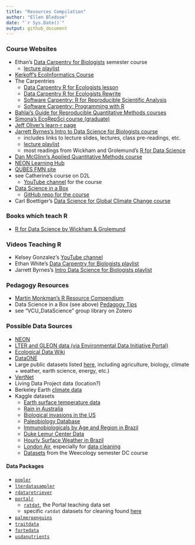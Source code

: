```yaml
---
title: "Resources Compilation"
author: "Ellen Bledsoe"
date: "`r Sys.Date()`"
output: github_document
---
```


### Course Websites

-   Ethan's [Data Carpentry for Biologists](https://datacarpentry.org/semester-biology/) semester course
    -   [lecture playlist](https://www.youtube.com/playlist?list=PLD8eCxFKntVH5EJmTBaZXWaU8cM_T9Lfl)
-   [Kerkoff's EcoInformatics Course](https://globalecologybiogeography.github.io/Ecoinformatics/)
-   The Carpentries
    -   [Data Carpentry R for Ecologists lesson](https://datacarpentry.org/R-ecology-lesson/index.html)
    -   [Data Carpentry R for Ecologists Rewrite](https://www.michaelc-m.com/Rewrite-R-ecology-lesson/)
    -   [Software Carpentry: R for Reproducible Scientific Analysis](https://swcarpentry.github.io/r-novice-gapminder/guide/)
    -   [Software Carpentry: Programming with R](http://swcarpentry.github.io/r-novice-inflammation/)
-   [Bahlai's Guide for Reproducible Quantitative Methods courses](https://cbahlai.github.io/rqm-template/)
-   [Simona's EcoRepSci course (graduate)](https://ecorepsci.github.io/reproducible-science/)
-   [Jeff Oliver's learn-r page](https://jcoliver.github.io/learn-r/)
-   [Jarrett Byrnes's Intro to Data Science for Biologists course](https://biol355.github.io/)
    -   includes links to lecture slides, lectures, class pre-readings, etc.
    -   [lecture playlist](https://www.youtube.com/playlist?list=PLZRMqMK8aRmL9UqEsi_uT-JHkloZEwHUn)
    -   most readings from Wickham and Grolemund's [R for Data Science](https://r4ds.had.co.nz/)
-   [Dan McGlinn's Applied Quantitative Methods course](http://dmcglinn.github.io/quant_methods/)
-   [NEON Learning Hub](https://www.neonscience.org/resources/learning-hub)
-   [QUBES FMN site](https://qubeshub.org/community/fmns)
-   see Catherine's course on D2L
    -   [YouTube channel](https://www.youtube.com/channel/UCAxw75f8aIKi-ciS5PM_qmg/videos) for the course
-   [Data Science in a Box](https://datasciencebox.org/)
    -   [GitHub repo for the course](https://github.com/rstudio-education/datascience-box)
-   Carl Boettiger's [Data Science for Global Climate Change course](https://espm-157.carlboettiger.info/)

### Books which teach R

-   [R for Data Science by Wickham & Grolemund](https://r4ds.had.co.nz/)

### Videos Teaching R

-   Kelsey Gonzalez's [YouTube channel](https://www.youtube.com/playlist?list=PL6FsZxVq54ERrlMRNE5aq2qUFH042fbuM)
-   Ethan White's [Data Carpentry for Biologists playlist](https://www.youtube.com/playlist?list=PLD8eCxFKntVH5EJmTBaZXWaU8cM_T9Lfl)
-   Jarrett Byrnes's [Intro Data Science for Biologists playlist](https://www.youtube.com/playlist?list=PLZRMqMK8aRmL9UqEsi_uT-JHkloZEwHUn)

### Pedagogy Resources

-   [Martin Monkman's R Resource Compendium](https://bookdown.org/martin_monkman/DataScienceResources_book/data-science-pedagogy.html)
-   Data Science in a Box (see above) [Pedagogy Tips](https://datasciencebox.org/04-pedagogy.html)
-   see "VCU_DataScience" group library on Zotero

### Possible Data Sources

-   [NEON](https://www.neonscience.org/data-samples)
-   [LTER and GLEON data (via Environmental Data Initiative Portal)](https://portal.edirepository.org/nis/advancedSearch.jsp)
-   [Ecological Data Wiki](https://ecologicaldata.org/)
-   [DataONE](https://old.dataone.org/data)
-   Large public datasets listed [here](https://github.com/awesomedata/awesome-public-datasets#biology), including agriculture, biology, climate + weather, earth science, energy, etc.)
-   [VertNet](http://vertnet.org/)
-   Living Data Project data (location?)
-   Berkeley Earth [climate data](http://berkeleyearth.org/data/)
-   Kaggle datasets
    -   [Earth surface temperature data](https://www.kaggle.com/datasets/berkeleyearth/climate-change-earth-surface-temperature-data)
    -   [Rain in Australia](https://www.kaggle.com/datasets/jsphyg/weather-dataset-rattle-package)
    -   [Biological invasions in the US](https://www.kaggle.com/datasets/lazaro97/biological-invasions)
    -   [Paleobiology Database](https://www.kaggle.com/datasets/apartmentguru/dino-crisis)
    -   [Immunobiologicals by Age and Region in Brazil](https://www.kaggle.com/datasets/crisleyoliveira/application-of-immunobiologicals-in-brazil)
    -   [Duke Lemur Center Data](https://www.kaggle.com/code/grrrck/lemurs-simplified)
    -   [Hourly Surface Weather in Brazil](https://www.kaggle.com/datasets/PROPPG-PPG/hourly-weather-surface-brazil-southeast-region)
    -   [London Air](https://www.londonair.org.uk/london/asp/datadownload.asp), especially for [data cleaning](https://makingnoiseandhearingthings.com/2018/04/19/datasets-for-data-cleaning-practice/)
    -   [Datasets](https://github.com/datacarpentry/semester-biology/tree/main/data) from the Weecology semester DC course

#### Data Packages

-   [`popler`](https://docs.ropensci.org/popler/)
-   [`lterdatasampler`](https://lter.github.io/lterdatasampler/)
-   [`rdataretriever`](https://github.com/ropensci/rdataretriever)
-   [`portalr`](https://weecology.github.io/portalr/)
    -   [`ratdat`](https://github.com/weecology/ratdat), the Portal teaching data set
    -   specific `ratdat` datasets for cleaning found [here](https://www.michaelc-m.com/Rewrite-R-ecology-lesson/)
-   [`palmerpenguins`](https://allisonhorst.github.io/palmerpenguins/)
-   [`traitdata`](https://rdrr.io/github/RS-eco/traitdata/)
-   [`fortedata`](https://fortexperiment.github.io/fortedata/)
-   [`usdanutrients`](https://github.com/hadley/usdanutrients)
